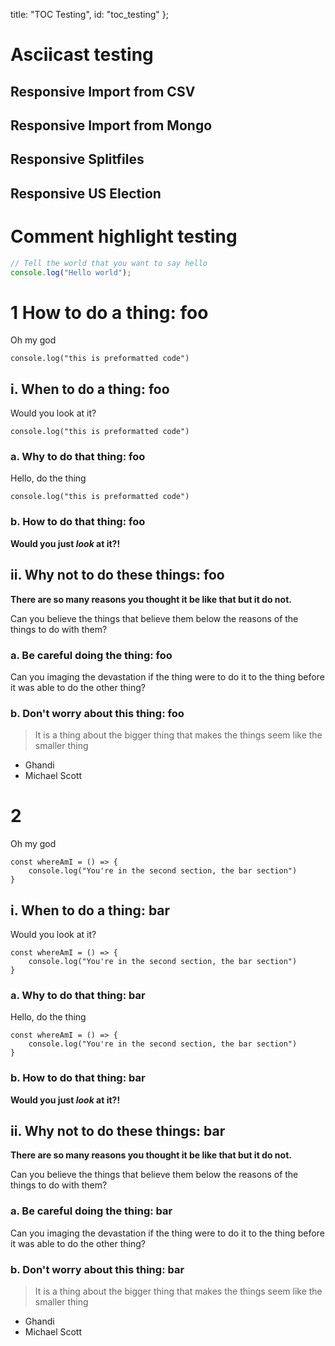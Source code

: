   title: "TOC Testing",
  id: "toc_testing"
};

# Asciicast testing

## Responsive Import from CSV

<cast src="@splitgraph/content/casts/import-from-csv.cast" />

## Responsive Import from Mongo

<cast src="@splitgraph/content/casts/import-from-mongo.cast" />

## Responsive Splitfiles

<cast src="@splitgraph/content/casts/splitfiles.cast" />

## Responsive US Election

<cast src="@splitgraph/content/casts/us-election.cast" />

# Comment highlight testing

```js
// Tell the world that you want to say hello
console.log("Hello world");
```

# 1 How to do a thing: foo

Oh my god

```
console.log("this is preformatted code")
```

## i. When to do a thing: foo

Would you look at it?

```
console.log("this is preformatted code")
```

### a. Why to do that thing: foo

Hello, do the thing

```
console.log("this is preformatted code")
```

### b. How to do that thing: foo

**Would you just _look_ at it?!**

## ii. Why not to do these things: foo

**There are so many reasons you thought it be like that but it do not.**

Can you believe the things that believe them below the reasons of the things
to do with them?

### a. Be careful doing the thing: foo

Can you imaging the devastation if the thing were to do it to the thing before
it was able to do the other thing?

### b. Don't worry about this thing: foo

> It is a thing about the bigger thing that makes the things seem like the smaller thing

- Ghandi
- Michael Scott

# 2

Oh my god

```
const whereAmI = () => {
    console.log("You're in the second section, the bar section")
}
```

## i. When to do a thing: bar

Would you look at it?

```
const whereAmI = () => {
    console.log("You're in the second section, the bar section")
}
```

### a. Why to do that thing: bar

Hello, do the thing

```
const whereAmI = () => {
    console.log("You're in the second section, the bar section")
}
```

### b. How to do that thing: bar

**Would you just _look_ at it?!**

## ii. Why not to do these things: bar

**There are so many reasons you thought it be like that but it do not.**

Can you believe the things that believe them below the reasons of the things
to do with them?

### a. Be careful doing the thing: bar

Can you imaging the devastation if the thing were to do it to the thing before
it was able to do the other thing?

### b. Don't worry about this thing: bar

> It is a thing about the bigger thing that makes the things seem like the smaller thing

- Ghandi
- Michael Scott
